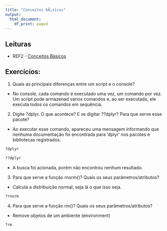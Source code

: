 ```yaml
---
title: "Conceitos bÃ¡sicos"
output:
  html_document:
    df_print: paged
---
```


## Leituras

- REF2 - [Conceitos Básicos](https://cdr.ibpad.com.br/conceitos-basicos.html)

## Exercícios:

1. Quais as principais diferenças entre um script e o console?
  - No console, cada comando é executado uma vez, um comando por vez. Um script pode armazenad vários comandos e, ao ser executado, ele executa todos os comandos em sequência.

2. Digite ?dplyr. O que acontece? E se digitar ??dplyr? Para que serve esse pacote?
  - Ao executar esse comando, apareceu uma mensagem informando que nenhuma documentação foi encontrada para 'dplyr' nos pacotes e bibliotecas registrados.

```r
?dplyr
```

```r
??dplyr
```

  - A busca foi acionada, porém não encontrou nenhum resultado. 
  

3. Para que serve a função rnorm()? Quais os seus parâmetros/atributos?

  - Calcula a distribuição normal, seja lá o que isso seja.

```r
?rnorm
```


4. Para que serve a função rm()? Quais os seus parâmetros/atributos?
  - Remove objetos de um ambiente (environment)

```r
?rm
```


